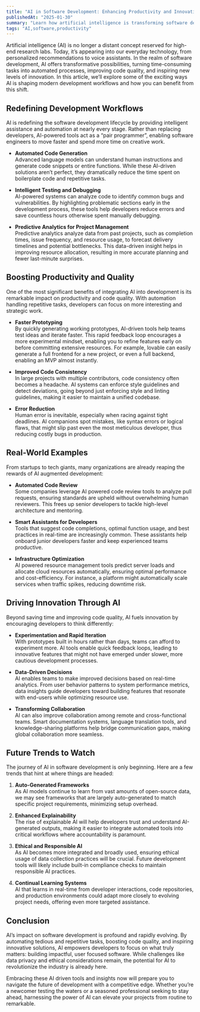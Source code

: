 ```yaml
---
title: "AI in Software Development: Enhancing Productivity and Innovation"
publishedAt: "2025-01-30"
summary: "Learn how artificial intelligence is transforming software development by automating tasks, improving code quality, and supporting innovative solutions."
tags: "AI,software,productivity"
---
```


Artificial intelligence (AI) is no longer a distant concept reserved for high-end research labs. Today, it’s appearing into our everyday technology, from personalized recommendations to voice assistants. In the realm of software development, AI offers transformative possibilities, turning time-consuming tasks into automated processes, improving code quality, and inspiring new levels of innovation. In this article, we’ll explore some of the exciting ways AI is shaping modern development workflows and how you can benefit from this shift.

## Redefining Development Workflows

AI is redefining the software development lifecycle by providing intelligent assistance and automation at nearly every stage. Rather than replacing developers, AI-powered tools act as a “pair programmer”, enabling software engineers to move faster and spend more time on creative work.

- **Automated Code Generation**  
  Advanced language models can understand human instructions and generate code snippets or entire functions. While these AI-driven solutions aren’t perfect, they dramatically reduce the time spent on boilerplate code and repetitive tasks.

- **Intelligent Testing and Debugging**  
  AI-powered systems can analyze code to identify common bugs and vulnerabilities. By highlighting problematic sections early in the development process, these tools help developers reduce errors and save countless hours otherwise spent manually debugging.

- **Predictive Analytics for Project Management**  
  Predictive analytics analyze data from past projects, such as completion times, issue frequency, and resource usage, to forecast delivery timelines and potential bottlenecks. This data-driven insight helps in improving resource allocation, resulting in more accurate planning and fewer last-minute surprises.

## Boosting Productivity and Quality

One of the most significant benefits of integrating AI into development is its remarkable impact on productivity and code quality. With automation handling repetitive tasks, developers can focus on more interesting and strategic work.

- **Faster Prototyping**  
  By quickly generating working prototypes, AI-driven tools help teams test ideas and iterate faster. This rapid feedback loop encourages a more experimental mindset, enabling you to refine features early on before committing extensive resources.
  For example, lovable can easily generate a full frontend for a new project, or even a full backend, enabling an MVP almost instantly.

- **Improved Code Consistency**  
  In large projects with multiple contributors, code consistency often becomes a headache. AI systems can enforce style guidelines and detect deviations, going beyond just enforcing style and linting guidelines, making it easier to maintain a unified codebase.

- **Error Reduction**  
  Human error is inevitable, especially when racing against tight deadlines. AI companions spot mistakes, like syntax errors or logical flaws, that might slip past even the most meticulous developer, thus reducing costly bugs in production.

## Real-World Examples

From startups to tech giants, many organizations are already reaping the rewards of AI augmented development:

- **Automated Code Review**  
  Some companies leverage AI powered code review tools to analyze pull requests, ensuring standards are upheld without overwhelming human reviewers. This frees up senior developers to tackle high-level architecture and mentoring.

- **Smart Assistants for Developers**  
  Tools that suggest code completions, optimal function usage, and best practices in real-time are increasingly common. These assistants help onboard junior developers faster and keep experienced teams productive.

- **Infrastructure Optimization**  
  AI powered resource management tools predict server loads and allocate cloud resources automatically, ensuring optimal performance and cost-efficiency. For instance, a platform might automatically scale services when traffic spikes, reducing downtime risk.

## Driving Innovation Through AI

Beyond saving time and improving code quality, AI fuels innovation by encouraging developers to think differently:

- **Experimentation and Rapid Iteration**  
  With prototypes built in hours rather than days, teams can afford to experiment more. AI tools enable quick feedback loops, leading to innovative features that might not have emerged under slower, more cautious development processes.

- **Data-Driven Decisions**  
  AI enables teams to make improved decisions based on real-time analytics. From user behavior patterns to system performance metrics, data insights guide developers toward building features that resonate with end-users while optimizing resource use.

- **Transforming Collaboration**  
  AI can also improve collaboration among remote and cross-functional teams. Smart documentation systems, language translation tools, and knowledge-sharing platforms help bridge communication gaps, making global collaboration more seamless.

## Future Trends to Watch

The journey of AI in software development is only beginning. Here are a few trends that hint at where things are headed:

1. **Auto-Generated Frameworks**  
   As AI models continue to learn from vast amounts of open-source data, we may see frameworks that are largely auto-generated to match specific project requirements, minimizing setup overhead.

2. **Enhanced Explainability**  
   The rise of explainable AI will help developers trust and understand AI-generated outputs, making it easier to integrate automated tools into critical workflows where accountability is paramount.

3. **Ethical and Responsible AI**  
   As AI becomes more integrated and broadly used, ensuring ethical usage of data collection practices will be crucial. Future development tools will likely include built-in compliance checks to maintain responsible AI practices.

4. **Continual Learning Systems**  
   AI that learns in real-time from developer interactions, code repositories, and production environments could adapt more closely to evolving project needs, offering even more targeted assistance.

## Conclusion

AI’s impact on software development is profound and rapidly evolving. By automating tedious and repetitive tasks, boosting code quality, and inspiring innovative solutions, AI empowers developers to focus on what truly matters: building impactful, user focused software. While challenges like data privacy and ethical considerations remain, the potential for AI to revolutionize the industry is already here.

Embracing these AI driven tools and insights now will prepare you to navigate the future of development with a competitive edge. Whether you’re a newcomer testing the waters or a seasoned professional seeking to stay ahead, harnessing the power of AI can elevate your projects from routine to remarkable.
